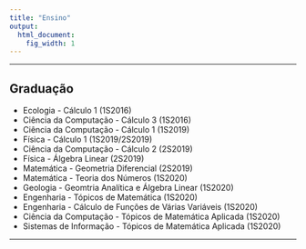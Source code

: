 ```yaml
---
title: "Ensino"
output:
  html_document:
    fig_width: 1
---
```



----

## Graduação

- Ecologia - Cálculo 1 (1S2016)
- Ciência da Computação - Cálculo 3 (1S2016)
- Ciência da Computação - Cálculo 1 (1S2019)
- Física - Cálculo 1 (1S2019/2S2019)
- Ciência da Computação - Cálculo 2 (2S2019)
- Física - Álgebra Linear (2S2019)
- Matemática - Geometria Diferencial (2S2019) 
- Matemática - Teoria dos Números (1S2020)
- Geologia - Geomtria Analítica e Álgebra Linear (1S2020)
- Engenharia - Tópicos de Matemática (1S2020)
- Engenharia - Cálculo de Funções de Várias Variáveis (1S2020)
- Ciência da Computação - Tópicos de Matemática Aplicada (1S2020)
- Sistemas de Informação - Tópicos de Matemática Aplicada (1S2020)

---- 

<!-- ## Pós-Graduação

- MI416 - Introdução aos Modelos Lineares (2S2017) -->


